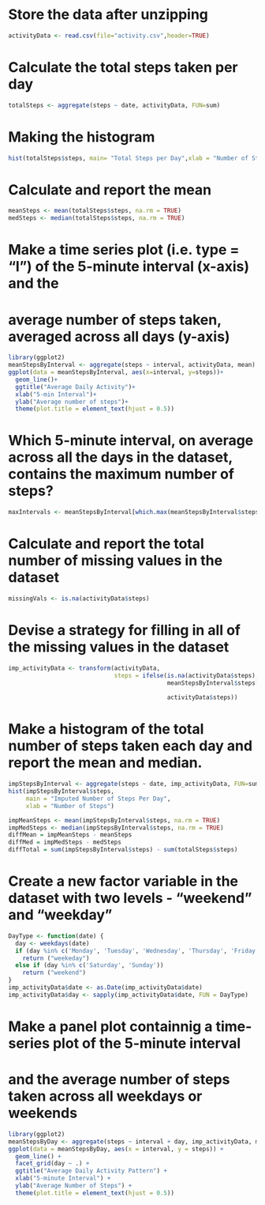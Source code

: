 # Store the data after unzipping
```{r}
activityData <- read.csv(file="activity.csv",header=TRUE)
```
# Calculate the total steps taken per day
```{r}
totalSteps <- aggregate(steps ~ date, activityData, FUN=sum)
```
# Making the histogram
```{r}
hist(totalSteps$steps, main= "Total Steps per Day",xlab = "Number of Steps")
```
# Calculate and report the mean
```{r}
meanSteps <- mean(totalSteps$steps, na.rm = TRUE)
medSteps <- median(totalSteps$steps, na.rm = TRUE)
```
# Make a time series plot (i.e. type = "l") of the 5-minute interval (x-axis) and the 
# average number of steps taken, averaged across all days (y-axis)
```{r}
library(ggplot2)
meanStepsByInterval <- aggregate(steps ~ interval, activityData, mean)
ggplot(data = meanStepsByInterval, aes(x=interval, y=steps))+
  geom_line()+
  ggtitle("Average Daily Activity")+
  xlab("5-min Interval")+
  ylab("Average number of steps")+
  theme(plot.title = element_text(hjust = 0.5))
```
# Which 5-minute interval, on average across all the days in the dataset, contains the maximum number of steps?
```{r}
maxIntervals <- meanStepsByInterval[which.max(meanStepsByInterval$steps),]
```
# Calculate and report the total number of missing values in the dataset
```{r}
missingVals <- is.na(activityData$steps)
```
# Devise a strategy for filling in all of the missing values in the dataset
```{r}
imp_activityData <- transform(activityData,
                              steps = ifelse(is.na(activityData$steps),
                                             meanStepsByInterval$steps[match(activityData$interval,
                                                                             meanStepsByInterval$interval)],
                                             activityData$steps))
```
# Make a histogram of the total number of steps taken each day and report the mean and median.
```{r}
impStepsByInterval <- aggregate(steps ~ date, imp_activityData, FUN=sum)
hist(impStepsByInterval$steps,
     main = "Imputed Number of Steps Per Day",
     xlab = "Number of Steps")

impMeanSteps <- mean(impStepsByInterval$steps, na.rm = TRUE)
impMedSteps <- median(impStepsByInterval$steps, na.rm = TRUE)
diffMean = impMeanSteps - meanSteps
diffMed = impMedSteps - medSteps
diffTotal = sum(impStepsByInterval$steps) - sum(totalSteps$steps)
```
# Create a new factor variable in the dataset with two levels - "weekend" and "weekday"
```{r}
DayType <- function(date) {
  day <- weekdays(date)
  if (day %in% c('Monday', 'Tuesday', 'Wednesday', 'Thursday', 'Friday'))
    return ("weekeday")
  else if (day %in% c('Saturday', 'Sunday'))
    return ("weekend")
}
imp_activityData$date <- as.Date(imp_activityData$date)
imp_activityData$day <- sapply(imp_activityData$date, FUN = DayType)
```
# Make a panel plot containnig a time-series plot of the 5-minute interval
# and the average number of steps taken across all weekdays or weekends
```{r}
library(ggplot2)
meanStepsByDay <- aggregate(steps ~ interval + day, imp_activityData, mean)
ggplot(data = meanStepsByDay, aes(x = interval, y = steps)) + 
  geom_line() +
  facet_grid(day ~ .) +
  ggtitle("Average Daily Activity Pattern") +
  xlab("5-minute Interval") +
  ylab("Average Number of Steps") +
  theme(plot.title = element_text(hjust = 0.5))
```
